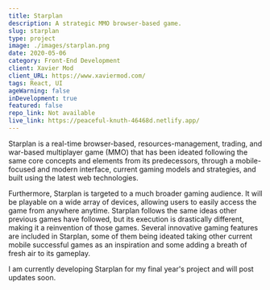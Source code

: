 ```yaml
---
title: Starplan
description: A strategic MMO browser-based game.
slug: starplan
type: project
image: ./images/starplan.png
date: 2020-05-06
category: Front-End Development
client: Xavier Mod
client_URL: https://www.xaviermod.com/
tags: React, UI
ageWarning: false 
inDevelopment: true
featured: false
repo_link: Not available
live_link: https://peaceful-knuth-46468d.netlify.app/
---
```


Starplan is a real-time browser-based, resources-management, trading, and war-based multiplayer game (MMO) that has been ideated following the same core concepts and elements from its predecessors, through a mobile-focused and modern interface, current gaming models and strategies, and built using the latest web technologies. 

Furthermore, Starplan is targeted to a much broader gaming audience. It will be playable on a wide array of devices, allowing users to easily access the game from anywhere anytime. Starplan follows the same ideas other previous games have followed, but its execution is drastically different, making it a reinvention of those games. Several innovative gaming features are included in Starplan, some of them being ideated taking other current mobile successful games as an inspiration and some adding a breath of fresh air to its gameplay.

I am currently developing Starplan for my final year's project and will post updates soon.





